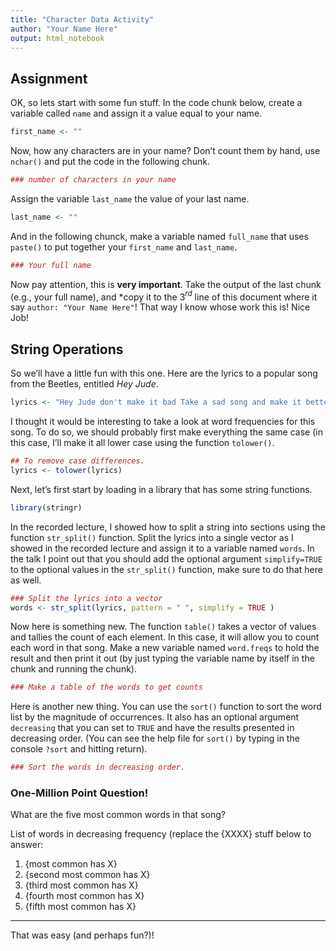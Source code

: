 ```yaml
---
title: "Character Data Activity"
author: "Your Name Here"
output: html_notebook
---
```


## Assignment

OK, so lets start with some fun stuff.  In the code chunk below, create a variable called `name` and assign it a value equal to your name.

```r
first_name <- ""
```

Now, how any characters are in your name?  Don't count them by hand, use `nchar()` and put the code in the following chunk.

```r
### number of characters in your name
```

Assign the variable `last_name` the value of your last name.

```r
last_name <- ""
```

And in the following chunck, make a variable named `full_name` that uses `paste()` to put together your `first_name` and `last_name`.

```r
### Your full name 
```

Now pay attention, this is **very important**.  Take the output of the last chunk (e.g., your full name), and *copy it to the 3$^{rd}$ line of this document where it say `author: "Your Name Here"`!  That way I know whose work this is!  Nice Job! 

## String Operations

So we'll have a little fun with this one.  Here are the lyrics to a popular song from the Beetles, entitled *Hey Jude*.

```r
lyrics <- "Hey Jude don't make it bad Take a sad song and make it better Remember to let her into your heart Then you can start to make it better Hey Jude don't be afraid You were made to go out and get her The minute you let her under your skin Then you begin to make it better And anytime you feel the pain Hey Jude refrain Don't carry the world upon your shoulders For well you know that it's a fool Who plays it cool By making his world a little colder Na na na na na Na na na na Hey Jude don't let me down You have found her now go and get her let it out and let it in Remember to let her into your heart hey Jude Then you can start to make it better So let it out and let it in Hey Jude begin You're waiting for someone to perform with And don't you know that it's just you Hey Jude you'll do The movement you need is on your shoulder Na na na na na Na na na na yeah Hey Jude don't make it bad Take a sad song and make it better Remember to let her under your skin Then you'll begin to make it better Better better better better better ah Na na na na na na na yeah Yeah yeah yeah yeah yeah yeah Na na na na hey Jude Na na na na na na na Na na na na hey Jude Na na na na na na na Na na na na hey Jude Na na na na na na na Na na na na hey Jude Jude Jude Judy Judy Judy Judy ow wow Na na na na na na na my my my Na na na na hey Jude Jude Jude Jude Jude Jude Na na na na na na na yeah yeah yeah Na na na na hey Jude yeah you know you can make it Jude Jude you're not gonna break it Na na na na na na na don't make it bad Jude take a sad song and make it better Na na na na hey Jude oh Jude Jude hey Jude wa Na na na na na na na oh Jude Na na na na hey Jude hey hey hey hey Na na na na na na na hey hey Na na na na hey Jude now Jude Jude Jude Jude Jude Na na na na na na na Jude yeah yeah yeah yeah Na na na na hey Jude Na na na na na na na Na na na na hey Jude na na na na na na na na na Na na na na na na na Na na na na hey Jude Na na na na na na na Na na na na hey Jude Na na na na na na na yeah make it Jude Na na na na hey Jude yeah yeah yeah yeah yeah Yeah Yeah Yeah Yeah Na na na na na na na yeah yeah yeah yeah Yeah Yeah Na na na na hey Jude Na na na na na na na Na na na na hey Jude Na na na na na na na Na na na na hey Jude Na na na na na na na Na na na na hey Jude"
```

I thought it would be interesting to take a look at word frequencies for this song.  To do so, we should probably first make everything the same case (in this case, I'll make it all lower case using the function `tolower()`.

```r
## To remove case differences.
lyrics <- tolower(lyrics)
```

Next, let's first start by loading in a library that has some string functions. 

```r
library(stringr)
```

In the recorded lecture, I showed how to split a string into sections using the function `str_split()` function.  Split the lyrics into a single vector as I showed in the recorded lecture and assign it to a variable named `words`.  In the talk I point out that you should add the optional argument `simplify=TRUE` to the optional values in the `str_split()` function, make sure to do that here as well.

```r
### Split the lyrics into a vector
words <- str_split(lyrics, pattern = " ", simplify = TRUE )
```

Now here is something new.  The function `table()` takes a vector of values and tallies the count of each element.  In this case, it will allow you to count each word in that song.  Make a new variable named `word.freqs` to hold the result and then print it out (by just typing the variable name by itself in the chunk and running the chunk).

```r
### Make a table of the words to get counts

```

Here is another new thing.  You can use the `sort()` function to sort the word list by the magnitude of occurrences. It also has an optional argument `decreasing` that you can set to `TRUE` and have the results presented in decreasing order.  (You can see the help file for `sort()` by typing in the console `?sort` and hitting return).

```r
### Sort the words in decreasing order.

```

### One-Million Point Question!

What are the five most common words in that song?

List of words in decreasing frequency (replace the {XXXX} stuff below to answer:  

1. {most common has X}
2. {second most common has X}
3. {third most common has X}
4. {fourth most common has X}
5. {fifth most common has X}

---

That was easy (and perhaps fun?)!